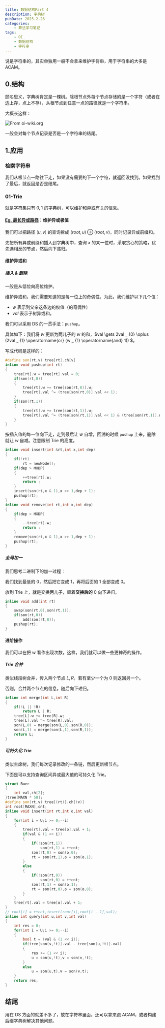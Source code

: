 ```yaml
---
title: 数据结构Part 4
description: 字典树
pubDate: 2025-2-26
categories:
    - 算法学习笔记
tags:
    - OI
    - 数据结构
    - 字符串
---
```


说是字符串的，其实单独用一般不会拿来维护字符串，用于字符串的大多是 ACAM。

## 0.结构

顾名思义，字典树肯定是一棵树。除根节点外每个节点存储的是一个字符（或者在边上存，点上不存），从根节点到任意一点的路径就是一个字符串。

大概长这样：

![From oi-wiki.org](https://oi-wiki.org/string/images/trie1.png)

一般会对每个节点记录是否是一个字符串的结尾。

## 1.应用

### 检索字符串

我们从根节点一路往下走，如果没有需要的下一个字符，就返回没找到。如果找到了最后，就返回是否是结尾。

### 01-Trie

就是字符集只有 $0,1$ 的字典树，可以维护和异或有关的信息。

#### [Eg. 最长异或路径](https://www.luogu.com.cn/problem/P4551)：维护异或极值

我们可以把路径 $(u,v)$ 的查询拆成 $(root,u) \oplus (root,v)$，同时记录异或前缀和。

先把所有异或前缀和插入到字典树中，查询 $x$ 的某一位时，采取贪心的策略，优先选相反的节点，然后向下递归。

#### 维护异或和

##### 插入 & 删除

一般是从低位向高位维护。

维护异或和，我们需要知道的是每一位上的奇偶性，为此，我们维护以下几个值：

- $w$ 表示到父亲这条边的权值（的奇偶性）
- $val$ 表示子树异或和。

我们可以采用 DS 的一贯手法：`pushup`。

具体如下：我们将 $w$ 更新为两儿子的 $w$ 的和，$val \gets 2val _ {0} \oplus (2val _ {1} \operatorname{or} (w _ {1} \operatorname{and} 1)) $。

写成代码是这样的：

```cpp
#define son(rt,v) tree[rt].ch[v]
inline void pushup(int rt)
{
    tree[rt].w = tree[rt].val = 0;
    if(son(rt,0))
    {
        tree[rt].w += tree[son(rt,0)].w;
        tree[rt].val ^= (tree[son(rt,0)].val << 1);
    }
    if(son(rt,1))
    {
        tree[rt].w += tree[son(rt,1)].w;
        tree[rt].val ^= (tree[son(rt,1)].val << 1) & (tree[son(rt,1)].w & 1)
    }
}
```

按插入值的每一位向下走，走到最后让 $w$ 自增，回溯的时候 `pushup` 上来，删除就让 $w$ 自减。注意限制 Trie 的高度。

```cpp
inline void insert(int &rt,int x,int dep)
{
    if(!rt)
        rt = newNode();
    if(dep > MXDP)
    {
        ++tree[rt].w;
        return ;
    }
    insert(son(rt,x & 1),x >> 1,dep + 1);
    pushup(rt);
}
inline void remove(int rt,int x,int dep)
{
    if(dep > MXDP)
    {
        --tree[rt].w;
        return ;
    }
    remove(son(rt,x & 1),x >> 1,dep + 1);
    pushup(rt);
}
```

##### 全局加一

我们思考二进制下的加一过程：

我们找到最低的 $0$，然后把它变成 $1$，再将后面的 $1$ 全部变成 $0$。

放到 Trie 上，就是交换两儿子，顺着**交换后的** $0$ 向下递归。

```cpp
inline void add(int rt)
{
    swap(son(rt,0),son(rt,1));
    if(son(rt,0))
        add(son(rt,0));
    pushup(rt);
}
```

#### 进阶操作

我们可以在把 $w$ 看作出现次数，这样，我们就可以做一些更神奇的操作。

##### Trie 合并

类似线段树合并，传入两个节点 $L,R$，若有至少一个为 $0$ 则返回另一个。

否则，合并两个节点的信息，随后向下递归。

```cpp
inline int merge(int L,int R)
{
    if(!L || !R)
        return L | R;
    tree[L].w += tree[R].w;
    tree[L].val ^= tree[R].val;
    son(L,0) = merge(son(L,0),son(R,0));
    son(L,1) = merge(son(L,1),son(R,1));
    return L;
}
```

##### 可持久化 Trie

类似主席树，我们每次记录修改的一条链，然后更新根节点。

下面是可以支持查询区间异或最大值的可持久化 Trie。

```cpp
struct Buer
{
    int val,ch[2];
}tree[MAXN * 50];
#define son(rt,v) tree[(rt)].ch[(v)]
int root[MAXN],cnt;
inline void insert(int rt,int o,int val)
{
    for(int i = U;i >= 0;--i)
    {
        tree[rt].val = tree[o].val + 1;
        if(val & (1 << i))
        {
            if(!son(rt,1))
                son(rt,1) = ++cnt;
            son(rt,0) = son(o,0);
            rt = son(rt,1),o = son(o,1);
        }
        else
        {
            if(!son(rt,0))
                son(rt,0) = ++cnt;
            son(rt,1) = son(o,1);
            rt = son(rt,0),o = son(o,0);
        }
    }
    tree[rt].val = tree[o].val + 1;
}
// root[i] = ++cnt,insert(root[i],root[i - 1],val);
inline int query(int u,int v,int val)
{
    int res = 0;
    for(int i = U;i >= 0;--i)
    {
        bool t = (val & (1 << i));
        if(tree[son(v,!t)].val - tree[son(u,!t)].val)
        {
            res += (1 << i);
            u = son(u,!t),v = son(v,!t);
        }
        else
            u = son(u,t),v = son(v,t);
    }
    return res;
}
```

## 结尾

用在 DS 方面的就差不多了，放在字符串里面，还可以拿来跑 ACAM，或者构建后缀字典树解决其他问题。